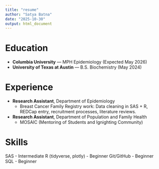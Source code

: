 ```yaml
---
title: "resume"
author: "Satya Batna"
date: "2025-10-30"
output: html_document
---
```


# Education
- **Columbia University** — MPH Epidemiology (Expected May 2026)
- **University of Texas at Austin** — B.S. Biochemistry (May 2024)

# Experience
- **Research Assistant**, Department of Epidemiology  
  - Breast Cancer Family Registry work: Data cleaning in SAS + R, REDCap entry, recruitment processes, literature reviews.
- **Research Assistant**, Department of Population and Family Health
  - MOSAIC (Mentoring of Students and Ignighting Community)
  

# Skills
SAS - Intermediate 
R (tidyverse, plotly) - Beginner 
Git/GitHub - Beginner 
SQL - Beginner
